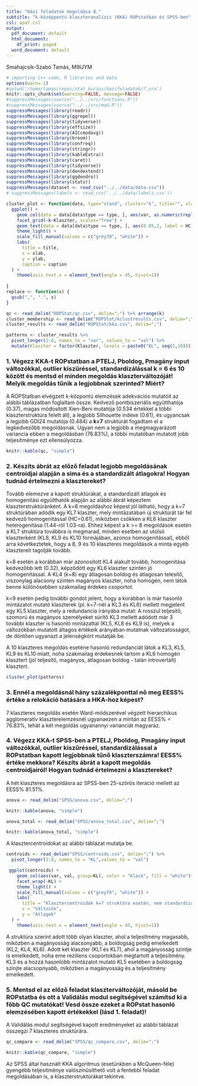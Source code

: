 ```yaml
---
title: "Házi feladatok megoldása 8."
subtitle: "k-középpontú klaszteranalízis (KKA) ROPstatban és SPSS-ben"
csl: apa7.csl
output:
  pdf_document: default
  html_document:
    df_print: paged
  word_document: default
---
```


Smahajcsik-Szabó Tamás, M9IJYM



```r
# importing C++ code, R libraries and data
options(warn=-1)
#setwd('/home/tamas/repos/stat_kurzus/hazifeladatok/7_ora')
knitr::opts_chunk$set(warning=FALSE, message=FALSE)
#suppressMessages(source("../../src/functions.R"))
#suppressMessages(source("../../src/mad.R"))
suppressMessages(library(readr))
suppressMessages(library(ggrepel))
suppressMessages(library(tidyverse))
suppressMessages(library(effsize))
suppressMessages(library(AICcmodavg))
suppressMessages(library(broom))
suppressMessages(library(confreq))
suppressMessages(library(stringr))
suppressMessages(library(kableExtra))
suppressMessages(library(caret))
suppressMessages(library(tidyverse))
suppressMessages(library(dendextend))
suppressMessages(library(ggdendro))
suppressMessages(library(stats))
suppressMessages(dataset <- read_csv("../../data/data.csv"))
# suppressMessages(labels <- read_csv('../../data/labels.csv'))

cluster_plot <- function(data, type="stand", cluster="k", title="", xlab="Változók", ylab="Standardizált átlagok",caption= "Bontás klaszterek [felső szempont] és k értéke [jobb szempont] szerint \n A számértékek a homogenitási együttható (HC) mutatói", ...) {
  ggplot() + 
    geom_col(data = data[data$type == type, ], aes(var, as.numeric(replace(val)), group=Klaszter, fill=as.numeric(replace(val)) > 0),color = "black", show.legend = FALSE) +
    facet_grid(~k~Klaszter, scales="free") +
    geom_text(data = data[data$type == type, ], aes(0.85,2, label = HC)) +
    theme_light() +
    scale_fill_manual(values = c("grey70", "white")) +
    labs(
      title = title,
      x = xlab,
      y = ylab,
      caption = caption
  ) +
    theme(axis.text.x = element_text(angle = 45, hjust=1))
  
}
replace <- function(x) {
  gsub(",", ".", x)
}


```

```r
qc <- read_delim("ROPStat/qc.csv", delim=";") %>% arrange(k)
cluster_membership <- read_delim("ROPStat/kclustresults.csv", delim=";")
cluster_results <- read_delim("ROPStat/kka.csv", delim=";")

patterns <- cluster_results %>%
  pivot_longer(2:4, names_to = "var", values_to = "val") %>%
  mutate(Klaszter = factor(Klaszter, levels = paste0("KL", seq(1,10))))


```

### 1. Végezz KKA-t ROPstatban a PTELJ, Pboldog, Pmagány input változókkal, outlier kiszűréssel, standardizálással k = 6 és 10 között és mentsd el minden megoldás klaszterváltozóját! Melyik megoldás tűnik a legjobbnak szerinted? Miért?


A ROPStatban elvégzett k-központú elemzések adekvációs mutatóit az alábbi táblázatban foglaltam össze. Kedvező pontbiszeriális együtthatója (0.37), magas módosított Xien-Beni mutatója (0.534 értékkel a többi klaszterstruktúra felett áll), a legjobb Silhouette indexe (0.61), és ugyancsak a legjobb GDI24 mutatója (0.484) a **k=7** struktúrát fogadtam el a legkedvezőbb megoldásnak. Ugyan nem a legjobb a megmagyarázott variancia ebben a megoldásban (76.83%), a többi mutatóban mutatott jobb teljesítménye ezt ellensúlyozza.


```r
knitr::kable(qc, "simple")
```

### 2. Készíts ábrát az előző feladat legjobb megoldásának centroidjai alapján a sima és a standardizált átlagokra! Hogyan tudnád értelmezni a klasztereket?

Tovább elemezve a kapott struktúrákat, a standardizált átlagok és homogenitási együtthatók alapján az alábbi ábrát képeztem klaszterstruktúránként. A k=6  megoldáshoz képest jól látható, hogy a k=7 struktúrában adódik egy KL7 klaszter, mely mintázatában új struktúrát tár fel kedvező homogenitással (HC=0.61), miközben csökken a KL6 klaszter heterogenitása (1.44-ről 1.03-ra). Ehhez képest a k >= 8 megoldások esetén a KL7 struktúra továbbra is megmarad, minden esetben az utolsó klaszterként (KL8, KL9 és KL10 formájában, azonos homogenitással), ebből arra következtetek, hogy a 8, 9 és 10 klaszteres megoldások a minta egyéb klasztereit tagolják tovább.

k=8 esetén a korábban már azonosított KL4 alakult tovább, homogenitása kedvezőbb lett (0.32), képződött egy KL6 klaszter szintén jó homogenitással. A KL4 (k=8) egy átlagosan boldog és átlagosan telesítő, viszonylag alacsony szinten magányos klaszter, noha homogén, nem látok benne különösebben szakmailag érdekes csoportot.

k=9 esetén pedig további gondot jelent, hogy a korábban is már hasonló mintázatot mutató klaszterek (pl. k=7-nél a KL3 és KL6) mellett megjelent egy KL5 klaszter, mely a redundancia irányába mutat: A rosszul teljesítő, szomorú és magányos személyeket sürítő KL3 mellett adódott már 3 további klaszter is hasonló mintázattal (KL5, KL8 és KL9 is), melyek a változókban mutatott áltagos értékeik arányában mutatnak változatosságot, de döntően ugyanazt a jelenségkört mutatják be.

A 10 klaszteres megoldás eseténe hasonló redundanciát látok a KL3, KL5, KL9 és KL10 miatt, noha szakmailag érdekesnek tartom a KL6 homogén klasztert (jól teljesítő, magányos, átlagosan boldog - talán introvertált) klasztert. 

```r
cluster_plot(patterns)
```




### 3. Ennél a megoldásnál hány százalékponttal nő meg EESS% értéke a relokáció hatására a HKA-hoz képest?

7 klaszteres megoldás esetén Ward-módszerével végzett hierarchikus agglomeratív klaszterelemzésnél ugyanaezen a mintán az EESS% = 76.83%, tehát a két megoldás ugyanannyi varianciát magyaráz. 

### 4. Végezz KKA-t SPSS-ben a PTELJ, Pboldog, Pmagány input változókkal, outlier kiszűréssel, standardizálással a ROPstatban kapott legjobbnak tűnő klaszterszámra! EESS% értéke mekkora? Készíts ábrát a kapott megoldás centroidjairól! Hogyan tudnád értelmezni a klasztereket?

A hét klaszteres megoldásra az SPSS-ben 25-szörös iteráció mellett az EESS% 81.51%. 

```r
anova <- read_delim("SPSS/anova.csv", delim=";")

knitr::kable(anova, "simple")

```
```r
anova_total <- read_delim("SPSS/anova_total.csv", delim=";")

knitr::kable(anova_total, "simple")

```

A klasztercentroidokat az alábbi táblázat mutatja be.

```r
centroids <- read_delim("SPSS/centroids.csv", delim=";") %>% 
  pivot_longer(2:8, names_to = "KL",values_to = "val")

 ggplot(centroids) + 
    geom_col(aes(var, val, group=KL), color = "black", fill = "white")+
    facet_wrap(~KL) +
    theme_light() +
    scale_fill_manual(values = c("grey70", "white")) +
    labs(
      title = "Klasztercentroidok k=7 struktúra esetén, nem standardizált átlagokkal",
      x = "Változók",
      y = "Átlagok"
  ) +
    theme(axis.text.x = element_text(angle = 45, hjust=1))

```

A struktúra szerint adott több olyan klaszter, ahol a teljesítmény magasabb, miközben a magányosság alacsonyabb, a boldogság pedig emelkedett (KL2, KL4, KL6). Adott két klaszter (KL1 és KL7), ahol a magányosság szintje is emelkedett, noha eme reziliens csoportokban megtartott a teljesítmény. KL3 és a hozzá hasonlóbb mintázatot mutató KL5 esetében a boldogság szinjte alacsopnyabb, miközben a magányosság és a teljesítmény emelkedett.

### 5. Mentsd el az előző feladat klaszterváltozóját, másold be ROPstatba és ott a Validálás modul segítségével számítsd ki a főbb QC mutatókat! Vesd össze ezeket a ROPstat hasonló elemzésében kapott értékekkel (lásd 1. feladat)!

A Validálás modul segítségével kapott eredményeket az alábbi táblázat összegzi 7 klaszteres struktúrára.

```r

qc_compare <- read_delim("SPSS/qc_compare.csv", delim=";")

knitr::kable(qc_compare, "simple")

```

Az SPSS által használt KKA algoritmus (esetünkben a McQueen-féle) gyengébb teljesítménye valószínűsíthető volt a fentebbi feladat megoldásában is, a klaszterstruktúrákat tekintve.

